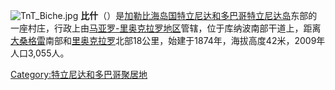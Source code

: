 {{Multiple issues|
{{Unreferenced|time=2020-09-15T11:14:02+00:00}}
{{Expand language|1=en|time=2020-09-22T11:49:16+00:00}}
}}
[[File:TnT_Biche.jpg|thumb]]
'''比什'''（{{lang-en|Biche}}）是[[加勒比海|加勒比海]][[岛国|岛国]][[特立尼达和多巴哥|特立尼达和多巴哥]][[特立尼达岛|特立尼达岛]]东部的一座村庄，行政上由[[马亚罗-里奥克拉罗地区|马亚罗-里奥克拉罗地区]]管辖，位于库纳波南部干道上，距离[[大桑格雷|大桑格雷]]南部和[[里奥克拉罗_(特立尼达和多巴哥)|里奥克拉罗]]北部18公里，始建于1874年，海拔高度42米，2009年人口3,055人。

{{TrinidadTobago-geo-stub}}
{{DEFAULTSORT:Biche}}
[[Category:特立尼达和多巴哥聚居地|Category:特立尼达和多巴哥聚居地]]